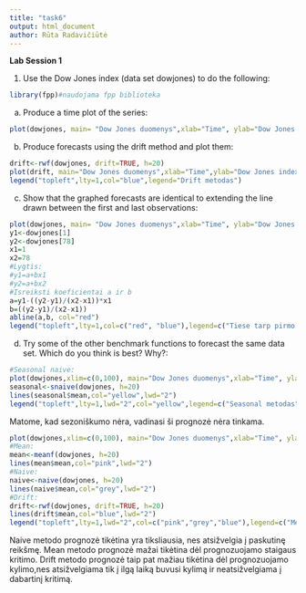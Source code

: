 ```yaml
---
title: "task6"
output: html_document
author: Rūta Radavičiūtė
---
```


**Lab Session 1**

1. Use the Dow Jones index (data set dowjones) to do the following:

```r
library(fpp)#naudojama fpp biblioteka
```

(a) Produce a time plot of the series:
```r
plot(dowjones, main= "Dow Jones duomenys",xlab="Time", ylab="Dow Jones index", col="darkgreen")
```

(b) Produce forecasts using the drift method and plot them:
```r
drift<-rwf(dowjones, drift=TRUE, h=20)
plot(drift, main="Dow Jones duomenys",xlab="Time",ylab="Dow Jones index", col="darkgreen")
legend("topleft",lty=1,col="blue",legend="Drift metodas")
```

(c) Show that the graphed forecasts are identical to extending the
line drawn between the first and last observations:
```r
plot(dowjones, main= "Dow Jones duomenys",xlab="Time", ylab="Dow Jones index", col="darkgreen")
y1<-dowjones[1]
y2<-dowjones[78]
x1=1
x2=78
#Lygtis:
#y1=a+bx1
#y2=a+bx2
#Isreiksti koeficientai a ir b
a=y1-((y2-y1)/(x2-x1))*x1
b=((y2-y1)/(x2-x1))
abline(a,b, col="red")
legend("topleft",lty=1,col=c("red", "blue"),legend=c("Tiese tarp pirmo ir paskininio stebejimu","Drift metodas"))
```

(d) Try some of the other benchmark functions to forecast the same
data set. Which do you think is best? Why?:

```r
#Seasonal naive:
plot(dowjones,xlim=c(0,100), main="Dow Jones duomenys",xlab="Time", ylab="Dow Jones index", col="darkgreen")
seasonal<-snaive(dowjones, h=20)
lines(seasonal$mean,col="yellow",lwd="2")
legend("topleft",lty=1,lwd="2",col="yellow",legend=c("Seasonal metodas"))
```

Matome, kad sezoniškumo nėra, vadinasi ši prognozė nėra tinkama.

```r
plot(dowjones,xlim=c(0,100), main="Dow Jones duomenys",xlab="Time", ylab="Dow Jones index", col="darkgreen")
#Mean: 
mean<-meanf(dowjones, h=20)
lines(mean$mean,col="pink",lwd="2")
#Naive:
naive<-naive(dowjones, h=20)
lines(naive$mean,col="grey",lwd="2")
#Drift:
drift<-rwf(dowjones, drift=TRUE, h=20)
lines(drift$mean,col="blue",lwd="2")
legend("topleft",lty=1,lwd="2",col=c("pink","grey","blue"),legend=c("Mean metodas","Naive metodas","Drift metodas"))
```


Naive metodo prognozė tikėtina yra tiksliausia, nes atsižvelgia į paskutinę reikšmę. Mean metodo prognozė mažai tikėtina dėl prognozuojamo staigaus kritimo. Drift metodo prognozė taip pat mažiau tikėtina dėl prognozuojamo kylimo,nes atsižvelgiama tik į ilgą laiką buvusi kylimą ir neatsižvelgiama į dabartinį kritimą.
